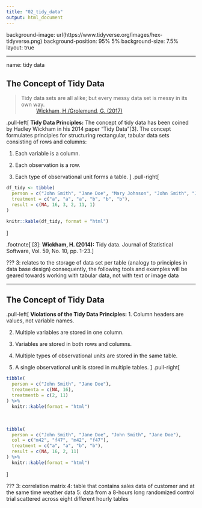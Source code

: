 ```yaml
---
title: "02_tidy_data"
output: html_document
---
```


background-image: url(https://www.tidyverse.org/images/hex-tidyverse.png)
background-position: 95% 5%
background-size: 7.5%
layout: true

---

name: tidy data

## The Concept of Tidy Data

> Tidy data sets are all alike; but every messy data set is messy in its own way.  
~ [Wickham, H./Grolemund, G. (2017)](#references)

.pull-left[
**Tidy Data Principles:** The concept of tidy data has been coined by Hadley Wickham in his 2014 paper "Tidy Data"[3]. The concept formulates principles for structuring rectangular, tabular data sets consisting of rows and columns:

1. Each variable is a column.

2. Each observation is a row.

3. Each type of observational unit forms a table.
]
.pull-right[
```r
df_tidy <- tibble(
  person = c("John Smith", "Jane Doe", "Mary Johnson", "John Smith", "Jane Doe", "Mary Johnson"),
  treatment = c("a", "a", "a", "b", "b", "b"),
  result = c(NA, 16, 3, 2, 11, 1)
)

knitr::kable(df_tidy, format = "html")
```
]

.footnote[
[3]: **Wickham, H. (2014):** Tidy data. Journal of Statistical Software, Vol. 59, No. 10, pp. 1-23.
]

???
3: relates to the storage of data set per table (analogy to principles in data base design)
consequently, the following tools and examples will be geared towards working with tabular data, not with text or image data

---

## The Concept of Tidy Data

.pull-left[
**Violations of the Tidy Data Principles:**
1. Column headers are values, not variable names.

2. Multiple variables are stored in one column.

3. Variables are stored in both rows and columns.

4. Multiple types of observational units are stored in the same table.

5. A single observational unit is stored in multiple tables.
]
.pull-right[
<br>
```r
tibble(
  person = c("John Smith", "Jane Doe"),
  treatmenta = c(NA, 16),
  treatmentb = c(2, 11)
) %>% 
  knitr::kable(format = "html")
```
<br>
```r
tibble(
  person = c("John Smith", "Jane Doe", "John Smith", "Jane Doe"),
  col = c("m42", "f47", "m42", "f47"),
  treatment = c("a", "a", "b", "b"),
  result = c(NA, 16, 2, 11)
) %>% 
  knitr::kable(format = "html")
```
]

???
3: correlation matrix
4: table that contains sales data of customer and at the same time weather data
5: data from a 8-hours long randomized control trial scattered across eight different hourly tables
